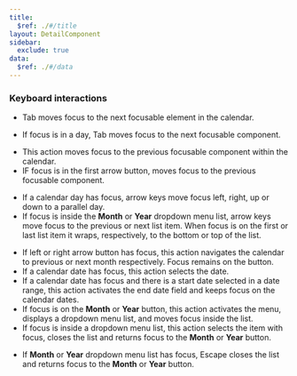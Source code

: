 ```yaml
---
title:
  $ref: ./#/title
layout: DetailComponent
sidebar:
  exclude: true
data:
  $ref: ./#/data
---
```


### Keyboard interactions

<KeyboardControls>
<KeyboardControl keyOrCombos="Tab">

- Tab moves focus to the next focusable element in the calendar.

- If focus is in a day, Tab moves focus to the next focusable component.

</KeyboardControl>
<KeyboardControl keyOrCombos="Shift + Tab">

- This action moves focus to the previous focusable component within the calendar.
- IF focus is in the first arrow button, moves focus to the previous focusable component.

</KeyboardControl>
<KeyboardControl keyOrCombos="Arrow keys">

- If a calendar day has focus, arrow keys move focus left, right, up or down to a parallel day.
- If focus is inside the **Month** or **Year** dropdown menu list, arrow keys move focus to the previous or next list item. When focus is on the first or last list item it wraps, respectively, to the bottom or top of the list.

</KeyboardControl>

<KeyboardControl keyOrCombos="Enter / Space">

- If left or right arrow button has focus, this action navigates the calendar to previous or next month respectively. Focus remains on the button.
- If a calendar date has focus, this action selects the date.
- If a calendar date has focus and there is a start date selected in a date range, this action activates the end date field and keeps focus on the calendar dates.
- If focus is on the **Month** or **Year** button, this action activates the menu, displays a dropdown menu list, and moves focus inside the list.
- If focus is inside a dropdown menu list, this action selects the item with focus, closes the list and returns focus to the **Month** or **Year** button.

</KeyboardControl>
<KeyboardControl keyOrCombos="Escape">

- If **Month** or **Year** dropdown menu list has focus, Escape closes the list and returns focus to the **Month** or **Year** button.

</KeyboardControl>
</KeyboardControls>
